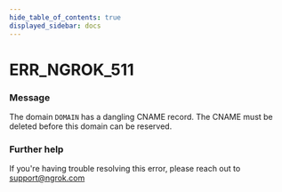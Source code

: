 ```yaml
---
hide_table_of_contents: true
displayed_sidebar: docs
---
```



# ERR_NGROK_511

### Message

The domain `DOMAIN` has a dangling CNAME record. The CNAME must be deleted before this domain can be reserved.

<ErrorDetails error="err_ngrok_511" />

### Further help

If you're having trouble resolving this error, please reach out to [support@ngrok.com](mailto:support@ngrok.com?subject=Help%20with%20ERR_NGROK_511)

